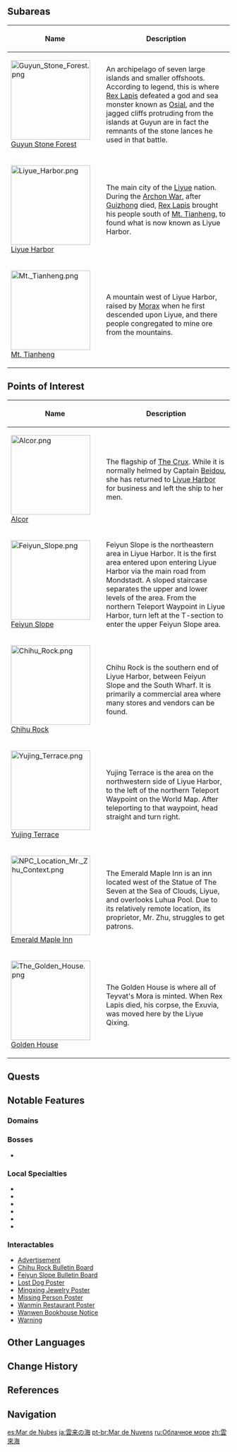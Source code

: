 {{Location Infobox
|image        = <gallery>
Sea of Clouds.png|In-Game
Location Boundary Sea of Clouds.png|Map
</gallery>
|type         = Area
|region       = Liyue
}}
{{Location Intro|The '''Sea of Clouds'''}}

==Subareas==
{| class="article-table alternating-colors-table tdc1" style="width: 100%;"
! style="width: 200px;" | Name
! Description
|- id="Guyun Stone Forest"
| [[File:Guyun Stone Forest.png|180px]]<br />[[Guyun Stone Forest]]
| An archipelago of seven large islands and smaller offshoots.<br />According to legend, this is where [[Rex Lapis]] defeated a god and sea monster known as [[Osial]], and the jagged cliffs protruding from the islands at Guyun are in fact the remnants of the stone lances he used in that battle.
|- id="Liyue Harbor"
| [[File:Liyue Harbor.png|180px]]<br />[[Liyue Harbor]]
| The main city of the [[Liyue]] nation.<br />During the [[Archon War]], after [[Guizhong]] died, [[Rex Lapis]] brought his people south of [[Mt. Tianheng]], to found what is now known as Liyue Harbor.
|- id="Mt. Tianheng"
| [[File:Mt. Tianheng.png|180px]]<br />[[Mt. Tianheng]]
| A mountain west of Liyue Harbor, raised by [[Morax]] when he first descended upon Liyue, and there people congregated to mine ore from the mountains.
|}

==Points of Interest==
{| class="article-table alternating-colors-table tdc1" style="width: 100%;"
! style="width: 200px;" | Name
! Description
|- id="Alcor"
| [[File:Alcor.png|180px]]<br />[[Alcor]]
| The flagship of [[The Crux]]. While it is normally helmed by Captain [[Beidou]], she has returned to [[Liyue Harbor]] for business and left the ship to her men.
|- id="Feiyun Slope"
| [[File:Feiyun Slope.png|180px]]<br />[[Feiyun Slope]]
| Feiyun Slope is the northeastern area in Liyue Harbor. It is the first area entered upon entering Liyue Harbor via the main road from Mondstadt. A sloped staircase separates the upper and lower levels of the area. From the northern Teleport Waypoint in Liyue Harbor, turn left at the T-section to enter the upper Feiyun Slope area.
|- id="Chihu Rock"
| [[File:Chihu Rock.png|180px]]<br />[[Chihu Rock]]
| Chihu Rock is the southern end of Liyue Harbor, between Feiyun Slope and the South Wharf. It is primarily a commercial area where many stores and vendors can be found.
|- id="Yujing Terrace"
| [[File:Yujing Terrace.png|180px]]<br />[[Yujing Terrace]]
| Yujing Terrace is the area on the northwestern side of Liyue Harbor, to the left of the northern Teleport Waypoint on the World Map. After teleporting to that waypoint, head straight and turn right.
|- id="Emerald Maple Inn"
| [[File:NPC Location Mr. Zhu Context.png|180px]]<br />[[Emerald Maple Inn]]
| The Emerald Maple Inn is an inn located west of the Statue of The Seven at the Sea of Clouds, Liyue, and overlooks Luhua Pool. Due to its relatively remote location, its proprietor, Mr. Zhu, struggles to get patrons.
|- id="Golden House"
| [[File:The Golden House.png|180px]]<br />[[Golden House]]
| The Golden House is where all of Teyvat's Mora is minted. When Rex Lapis died, his corpse, the Exuvia, was moved here by the Liyue Qixing.
|}

==Quests==
{{Quests by Category List
|not2=Story Quests
|not3=Hangout Event Quests
|not4=Reputation Requests|heo=1}}

==Notable Features==
===Domains===
{{Domains by Category Gallery}}

===Bosses===
* {{Enemy|Geo Hypostasis}}

===Local Specialties===
* {{Item|Cor Lapis}}
* {{Item|Glaze Lily}}
* {{Item|Noctilucous Jade}}
* {{Item|Qingxin}}
* {{Item|Silk Flower}}
* {{Item|Starconch}}

===Interactables===
* [[Liyue Harbor#Interactables|Advertisement]]
* [[Chihu Rock Bulletin Board]]
* [[Feiyun Slope Bulletin Board]]
* [[Liyue Harbor#Interactables|Lost Dog Poster]]
* [[Mingxing Jewelry#Mingxing Jewelry Poster|Mingxing Jewelry Poster]]
* [[Liyue Harbor#Interactables|Missing Person Poster]]
* [[Wanmin Restaurant#Wanmin Restaurant Poster|Wanmin Restaurant Poster]]
* [[Wanwen Bookhouse#Wanwen Bookhouse Notice|Wanwen Bookhouse Notice]]
* [[Liyue Harbor#Interactables|Warning]]

==Other Languages==
{{Other Languages
|en      = Sea of Clouds
|zhs     = 云来海
|zhs_rm  = Yúnlái-hǎi
|zht     = 雲來海
|zht_rm  = Yúnlái-hǎi
|zh_tl   = Cloud-Coming Sea
|ja      = {{Rubi|雲|うん|来|らい}}の{{Rubi|海|うみ}}
|ja_rm   = Unrai no Umi<ref>[[Map]], Label: Sea of Clouds (Japanese)</ref>
|ja_tl   = Cloud-Coming Sea{{Sino|ja|part=1}}
|ko      = {{tt|운래해|雲來海}}
|ko_rm   = Unrae-hae
|ko_tl   = Cloud-Coming Sea{{Sino|ko}}
|es      = Mar de Nubes
|es_tl   = Sea of Clouds
|fr      = Mer de nuages
|fr_tl   = Sea of Clouds
|ru      = Облачное море
|ru_tl   = Cloudy Sea
|th      = Sea of Clouds
|vi      = {{tt|Vân Lai Hải|云来海}}
|vi_tl   = Cloud-Coming Sea{{Sino|vi}}
|de      = Wolkenmeer
|de_tl   = Sea of Clouds
|id      = Sea of Clouds
|pt      = Mar de Nuvens
|pt_tl   = Sea of Clouds
|tr      = Bulut Denizi
|tr_tl   = 
|it      = Mare di Nubi
|it_tl   = Sea of Clouds
}}

==Change History==
{{Change History|1.0}}

==References==
{{Reflist}}

==Navigation==
{{Area Navbox|Liyue}}

[[es:Mar de Nubes]]
[[ja:雲来の海]]
[[pt-br:Mar de Nuvens]]
[[ru:Облачное море]]
[[zh:雲來海]]